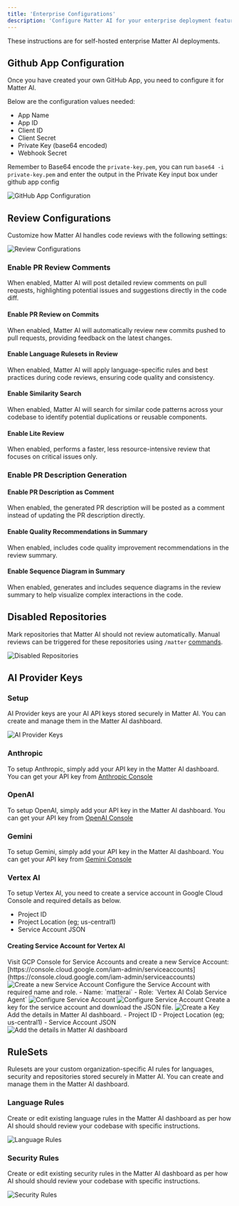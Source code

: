 ```yaml
---
title: 'Enterprise Configurations'
description: 'Configure Matter AI for your enterprise deployment features as per your organization'
---
```


<Note>
These instructions are for self-hosted enterprise Matter AI deployments.
</Note>

## Github App Configuration

Once you have created your own GitHub App, you need to configure it for Matter AI.

Below are the configuration values needed:

- App Name
- App ID
- Client ID
- Client Secret
- Private Key (base64 encoded)
- Webhook Secret

<Warning>Remember to Base64 encode the `private-key.pem`, you can run `base64 -i private-key.pem` and enter the output in the Private Key input box under github app config</Warning>


<Frame>
<img src="/images/enterprise/github-app-config.png" alt="GitHub App Configuration" />
</Frame>

## Review Configurations

Customize how Matter AI handles code reviews with the following settings:

<Frame>
<img src="/images/enterprise/review-configurations.png" alt="Review Configurations" />
</Frame>

### **Enable PR Review Comments** 
When enabled, Matter AI will post detailed review comments on pull requests, highlighting potential issues and suggestions directly in the code diff.

#### Enable PR Review on Commits
When enabled, Matter AI will automatically review new commits pushed to pull requests, providing feedback on the latest changes.

#### Enable Language Rulesets in Review
When enabled, Matter AI will apply language-specific rules and best practices during code reviews, ensuring code quality and consistency.

#### Enable Similarity Search
When enabled, Matter AI will search for similar code patterns across your codebase to identify potential duplications or reusable components.

#### Enable Lite Review
When enabled, performs a faster, less resource-intensive review that focuses on critical issues only.

### **Enable PR Description Generation**

#### Enable PR Description as Comment
When enabled, the generated PR description will be posted as a comment instead of updating the PR description directly.

#### Enable Quality Recommendations in Summary
When enabled, includes code quality improvement recommendations in the review summary.

#### Enable Sequence Diagram in Summary
When enabled, generates and includes sequence diagrams in the review summary to help visualize complex interactions in the code.

## Disabled Repositories
Mark repositories that Matter AI should not review automatically. Manual reviews can be triggered for these repositories using `/matter` [commands](/features/command-list).

<Frame>
<img src="/images/enterprise/disabled-repositories.png" alt="Disabled Repositories" />
</Frame>

## AI Provider Keys

### Setup

AI Provider keys are your AI API keys stored securely in Matter AI. You can create and manage them in the Matter AI dashboard.

<Frame>
<img src="/images/enterprise/ai-provider-keys.png" alt="AI Provider Keys" />
</Frame>

### Anthropic

To setup Anthropic, simply add your API key in the Matter AI dashboard. You can get your API key from [Anthropic Console](https://console.anthropic.com/settings/keys)

### OpenAI

To setup OpenAI, simply add your API key in the Matter AI dashboard. You can get your API key from [OpenAI Console](https://platform.openai.com/api-keys)

### Gemini

To setup Gemini, simply add your API key in the Matter AI dashboard. You can get your API key from [Gemini Console](https://aistudio.google.com/app/apikey)

### Vertex AI

To setup Vertex AI, you need to create a service account in Google Cloud Console and required details as below.

- Project ID
- Project Location (eg; us-central1)
- Service Account JSON

#### Creating Service Account for Vertex AI

<Steps>

<Step title="Create a new Service Account">
Visit GCP Console for Service Accounts and create a new Service Account: [https://console.cloud.google.com/iam-admin/serviceaccounts](https://console.cloud.google.com/iam-admin/serviceaccounts)
<Frame>
<img
  className="block"
  src="/images/enterprise/vertex-ai-1.png"
  alt="Create a new Service Account"
/>
</Frame>
</Step>
<Step title="Configure the Service Account">
Configure the Service Account with required name and role.
- Name: `matterai`
- Role: `Vertex AI Colab Service Agent`

<Frame>
<img
  className="block"
  src="/images/enterprise/vertex-ai-2.png"
  alt="Configure Service Account"
/>
</Frame>

<Frame>
<img
  className="block"
  src="/images/enterprise/vertex-ai-3.png"
  alt="Configure Service Account"
/>
</Frame>
</Step>

<Step title="Create a Key">
Create a key for the service account and download the JSON file.

<Frame>
<img
  className="block"
  src="/images/enterprise/vertex-ai-4.png"
  alt="Create a Key"
/>
</Frame>
</Step>

<Step title="Add the details in Matter AI dashboard">
Add the details in Matter AI dashboard.
- Project ID
- Project Location (eg; us-central1)
- Service Account JSON

<Frame>
<img
  className="block"
  src="/images/enterprise/vertex-ai-5.png"
  alt="Add the details in Matter AI dashboard"
/>
</Frame>
</Step>
</Steps>


## RuleSets
Rulesets are your custom organization-specific AI rules for languages, security and repositories stored securely in Matter AI. You can create and manage them in the Matter AI dashboard.

### Language Rules
Create or edit existing language rules in the Matter AI dashboard as per how AI should should review your codebase with specific instructions.

<Frame>
<img src="/images/enterprise/language-rules.png" alt="Language Rules" />
</Frame>

### Security Rules
Create or edit existing security rules in the Matter AI dashboard as per how AI should should review your codebase with specific instructions.

<Frame>
<img src="/images/enterprise/security-rules.png" alt="Security Rules" />
</Frame>


